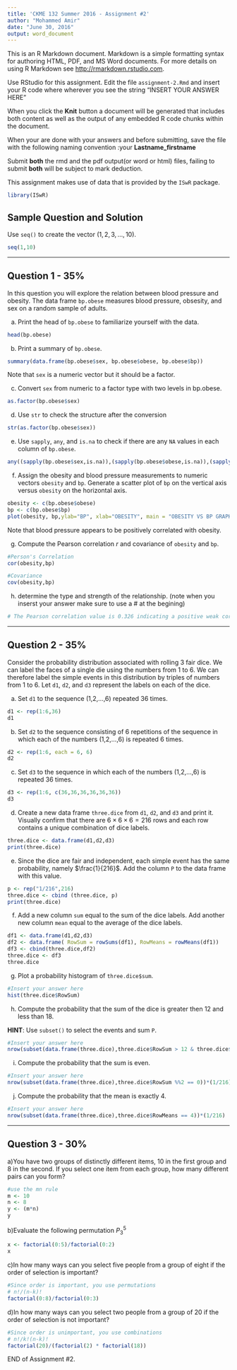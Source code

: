 ```yaml
---
title: 'CKME 132 Summer 2016 - Assignment #2'
author: "Mohammed Amir"
date: "June 30, 2016"
output: word_document
---
```


This is an R Markdown document. Markdown is a simple formatting syntax for authoring HTML, PDF, and MS Word documents. For more details on using R Markdown see <http://rmarkdown.rstudio.com>.

Use RStudio for this assignment. 
Edit the file `assignment-2.Rmd` and insert your R code where wherever you see the string "INSERT YOUR ANSWER HERE"

When you click the **Knit** button a document will be generated that includes both content as well as the output of any embedded R code chunks within the document. 

When your are done with your answers and before submitting, save the file with the following naming convention :your **Lastname_firstname**

Submit **both** the rmd and the pdf output(or word or html) files, failing to submit **both** will be subject to mark deduction.

This assignment makes use of data that is provided by the
`ISwR` package.

```r
library(ISwR)
```

## Sample Question and Solution

Use `seq()` to create the vector $(1,2,3,\ldots,10)$.

```r
seq(1,10)
```
******
\newpage
## Question 1 -  35%

In this question you will explore the relation between blood pressure and obesity.
The data frame `bp.obese` measures blood pressure, obsesity, and sex on a random sample of
adults.

a) Print the head of `bp.obese` to familiarize yourself with the data.

```r
head(bp.obese)
```

b) Print a summary of `bp.obese`.

```r
summary(data.frame(bp.obese$sex, bp.obese$obese, bp.obese$bp))

```

Note that `sex` is a numeric vector but it should be a factor.

c) Convert  `sex` from numeric to a factor type with two levels in bp.obese.
```r
as.factor(bp.obese$sex)

```
d) Use `str` to check the structure after the conversion
```r
str(as.factor(bp.obese$sex))
```
e) Use `sapply`, `any`, and `is.na` to check if there are any `NA` values in each column of `bp.obese`.

```r
any((sapply(bp.obese$sex,is.na)),(sapply(bp.obese$obese,is.na)),(sapply(bp.obese$bp,is.na)))

```

f) Assign the obesity and blood pressure measurements to numeric vectors `obesity` and `bp`.
Generate a scatter plot of `bp` on the vertical axis versus `obesity` on the horizontal axis.

```r
obesity <- c(bp.obese$obese)
bp <- c(bp.obese$bp)
plot(obesity, bp,ylab="BP", xlab="OBESITY", main = "OBESITY VS BP GRAPH")        
```

Note that blood pressure appears to be positively correlated with obesity.

g) Compute the Pearson correlation $r$ and covariance of `obesity` and `bp`.

```r
#Person's Correlation
cor(obesity,bp)

#Covariance
cov(obesity,bp)
```
h) determine the type and strength of the relationship. (note when you inserst your answer make sure to use a # at the begining)
```r
# The Pearson correlation value is 0.326 indicating a positive weak correlation

```

******
\newpage
## Question 2 - 35%

Consider the probability distribution associated with rolling 3 fair dice.
We can label the faces of a single die using the numbers from 1 to 6.
We can therefore label the simple events in this distribution by triples of numbers from 1 to 6.
Let `d1`, `d2`, and `d3` represent the labels on each of the dice.

a) Set `d1` to the sequence (1,2,...,6) repeated 36 times.

```r
d1 <- rep(1:6,36)
d1
```

b) Set `d2` to the sequence consisting of 6 repetitions of the sequence in which each of the numbers (1,2,...,6) is repeated 6 times.

```r
d2 <- rep(1:6, each = 6, 6)
d2
```

c) Set `d3` to the sequence in which each of the numbers (1,2,...,6) is repeated 36 times.

```r
d3 <- rep(1:6, c(36,36,36,36,36,36))
d3
```
d) Create a new data frame `three.dice` from `d1`, `d2`, and `d3` and print it.
Visually confirm that there are $6 \times 6 \times 6 = 216$ rows and each row contains a unique combination of dice labels.

```r
three.dice <- data.frame(d1,d2,d3)
print(three.dice)  
```
e) Since the dice are fair and independent, each simple event has the same probability, namely $\frac{1}{216}$. Add the column `P` to the data frame with this value.
```r
p <- rep("1/216",216)
three.dice <- cbind (three.dice, p)
print(three.dice)
```
f) Add a new column `sum` equal to the sum of the dice labels.
Add another new column `mean` equal to the average of the dice labels.

```r

df1 <- data.frame(d1,d2,d3)
df2 <- data.frame( RowSum = rowSums(df1), RowMeans = rowMeans(df1))
df3 <- cbind(three.dice,df2)
three.dice <- df3
three.dice
```
g) Plot a probability histogram of `three.dice$sum`.

```r
#Insert your answer here
hist(three.dice$RowSum)
```
h) Compute the probability that the sum of the dice is greater then 12 and less than 18.

**HINT**: Use `subset()` to select the events and sum `P`.

```r
#Insert your answer here
nrow(subset(data.frame(three.dice),three.dice$RowSum > 12 & three.dice$RowSum < 18))*(1/216)
```
i) Compute the probability that the sum is even.

```r
#Insert your answer here
nrow(subset(data.frame(three.dice),three.dice$RowSum %%2 == 0))*(1/216)
```
j) Compute the probability that the mean is exactly 4.

```r
#Insert your answer here
nrow(subset(data.frame(three.dice),three.dice$RowMeans == 4))*(1/216)

```
******
\newpage
## Question 3 - 30%
a)You have two groups of distinctly different items, 10 in the first group and 8 in the second. If you select one item from each group, how many different pairs can you form?
```r
#use the mn rule
m <- 10
n <- 8
y <- (m*n)
y
```
b)Evaluate the following permutation $P_{3}^5$

```r
x <- factorial(0:5)/factorial(0:2)
x
```
c)In how many ways can you select five people from a group of eight if the order of selection is important?
```r
#Since order is important, you use permutations
# n!/(n-k)!
factorial(0:8)/factorial(0:3)
```
d)In how many ways can you select two people from a group of 20 if the order of selection is not important?
```r
#Since order is unimportant, you use combinations
# n!/k!(n-k)!
factorial(20)/(factorial(2) * factorial(18))
```

END of Assignment #2.
